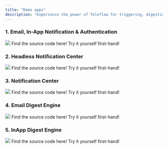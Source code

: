 ```yaml
---
title: "Demo apps"
description: "Experience the power of Teleflow for triggering, digesting, and receiving notifications via different channels"
---
```


### 1. Email, In-App Notification & Authentication

<Frame caption="Demo showing auth & email notifications with Teleflow & Auth0">
<img src="/images/vue-email-notification.png" />
</Frame>

<CardGroup cols={2}>
  <Card title="Github" icon="github" color="#ea5a0c" href="https://github.com/khulnasoft/examples/tree/main/vue-nextjs-trigger-inapp-notifications">
    Find the source code here!
  </Card>
  <Card title="Demo" icon="play" color="#0285c7" href="https://teleflow-notifications-vue3.vercel.app/">
    Try it yourself first-hand!
  </Card>
</CardGroup>

### 2. Headless Notification Center

<Frame caption="Demo showing how to use the headless notification center in a JS app">
<img src="/images/headless-notification-center-demo.png" />
</Frame>

<CardGroup cols={2}>
  <Card title="Github" icon="github" color="#ea5a0c" href="https://github.com/khulnasoft/teleflow-headless-demo-app">
    Find the source code here!
  </Card>
  <Card title="Demo" icon="play" color="#0285c7" href="https://headlessdemo.vercel.app/">
    Try it yourself first-hand!
  </Card>
</CardGroup>

### 3. Notification Center

<Frame caption="Demo showing how to use the notification center in a next.js app">
<img src="/images/notification-center-demo.png" />
</Frame>

<CardGroup cols={2}>
  <Card title="Github" icon="github" color="#ea5a0c" href="https://github.com/khulnasoft/notification-center-demo">
    Find the source code here!
  </Card>
  <Card title="Demo" icon="play" color="#0285c7" href="https://notification-center-demo.vercel.app/">
    Try it yourself first-hand!
  </Card>
</CardGroup>

### 4. Email Digest Engine

<Frame caption="Demo showing how digest engine works in Email notifications">
<img src="/images/email-digest-engine-demo.png" />
</Frame>

<CardGroup cols={2}>
  <Card title="Github" icon="github" color="#ea5a0c" href="https://github.com/khulnasoft/digest-email-app">
    Find the source code here!
  </Card>
  <Card title="Demo" icon="play" color="#0285c7" href="https://emaildigest.vercel.app/">
    Try it yourself first-hand!
  </Card>
</CardGroup>

### 5. InApp Digest Engine

<Frame caption="Demo showing how digest engine works in In-App Notification Center">
<img src="/images/inapp-digest-engine-demo.png" />
</Frame>

<CardGroup cols={2}>
  <Card title="Github" icon="github" color="#ea5a0c" href="https://github.com/khulnasoft/digest-learning-app">
    Find the source code here!
  </Card>
  <Card title="Demo" icon="play" color="#0285c7" href="https://digestplayground.vercel.app/">
    Try it yourself first-hand!
  </Card>
</CardGroup>
